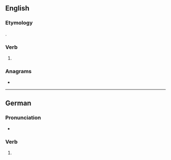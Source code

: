 ==English==

===Etymology===
{{suffix|en|deal|est|nocat=1}}.

===Verb===
{{head|en|verb form}}

# {{en-archaic second-person singular of|deal|lang=en}}

===Anagrams===
* {{anagrams|en|a=adeelst|delates|leadest|stealed}}

----

==German==

===Pronunciation===
* {{audio|de|De-dealest.ogg|Audio}}

===Verb===
{{head|de|verb form}}

# {{verb form of|de|dealen||2|s|sub|I}}